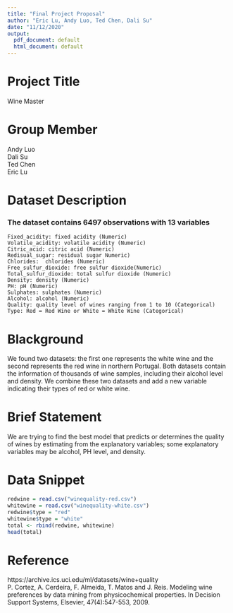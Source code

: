 ---
title: "Final Project Proposal"
author: "Eric Lu, Andy Luo, Ted Chen, Dali Su"
date: "11/12/2020"
output:
  pdf_document: default
  html_document: default
---
# Project Title

Wine Master

# Group Member

Andy Luo   
Dali Su  
Ted Chen  
Eric Lu  

# Dataset Description

### The dataset contains 6497 observations with 13 variables  
	Fixed_acidity: fixed acidity (Numeric)   
	Volatile_acidity: volatile acidity (Numeric)  
	Citric_acid: citric acid (Numeric)  
	Redisual_sugar: residual sugar Numeric)   
	Chlorides:  chlorides (Numeric)  
	Free_sulfur_dioxide: free sulfur dioxide(Numeric)  
	Total_sulfur_dioxide: total sulfur dioxide (Numeric)  
	Density: density (Numeric)   
	PH: pH (Numeric)   
	Sulphates: sulphates (Numeric)  
	Alcohol: alcohol (Numeric)  
	Quality: quality level of wines ranging from 1 to 10 (Categorical)  
	Type: Red = Red Wine or White = White Wine (Categorical)  



# Blackground

We found two datasets: the first one represents the white wine and the second represents the red wine in northern Portugal. Both datasets contain the information of thousands of wine samples, including their alcohol level and density. We combine these two datasets and add a new variable indicating their types of red or white wine.


# Brief Statement

We are trying to find the best model that predicts or determines the quality of wines by estimating from the explanatory variables; some explanatory variables may be alcohol, PH level, and density. 


# Data Snippet
```{r}
redwine = read.csv("winequality-red.csv")
whitewine = read.csv("winequality-white.csv")
redwine$type = "red"
whitewine$type = "white"
total <- rbind(redwine, whitewine)
head(total)
```


# Reference

https://archive.ics.uci.edu/ml/datasets/wine+quality   
P. Cortez, A. Cerdeira, F. Almeida, T. Matos and J. Reis. 
Modeling wine preferences by data mining from physicochemical properties. In Decision Support Systems, Elsevier, 47(4):547-553, 2009.
